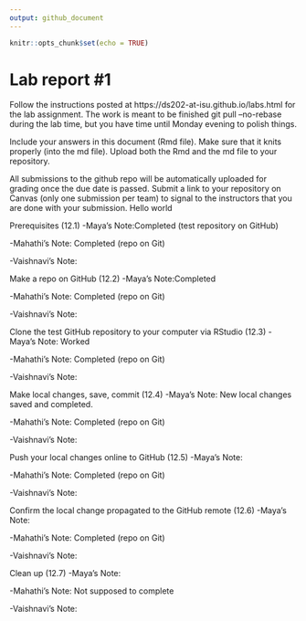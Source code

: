 ```yaml
---
output: github_document
---
```


<!-- README.md is generated from README.Rmd. Please edit the README.Rmd file -->


```r
knitr::opts_chunk$set(echo = TRUE)
```

# Lab report #1

Follow the instructions posted at https://ds202-at-isu.github.io/labs.html for the lab assignment. The work is meant to be finished git pull --no-rebase
during the lab time, but you have time until Monday evening to polish things.

Include your answers in this document (Rmd file). Make sure that it knits properly (into the md file). Upload both the Rmd and the md file to your repository.  

All submissions to the github repo will be automatically uploaded for grading once the due date is passed.
Submit a link to your repository on Canvas (only one submission per team) to signal to the instructors that you are done with your submission.
Hello world

Prerequisites (12.1)
-Maya's Note:Completed (test repository on GitHub)

-Mahathi's Note: Completed (repo on Git)

-Vaishnavi's Note:

Make a repo on GitHub (12.2)
-Maya's Note:Completed 

-Mahathi's Note: Completed (repo on Git)

-Vaishnavi's Note:


Clone the test GitHub repository to your computer via RStudio (12.3)
-Maya's Note: Worked

-Mahathi's Note: Completed (repo on Git)

-Vaishnavi's Note:


Make local changes, save, commit (12.4)
-Maya's Note: New local changes saved and completed.

-Mahathi's Note: Completed (repo on Git)

-Vaishnavi's Note:


Push your local changes online to GitHub (12.5)
-Maya's Note:
 
-Mahathi's Note: Completed (repo on Git)

-Vaishnavi's Note:


Confirm the local change propagated to the GitHub remote (12.6)
-Maya's Note:

-Mahathi's Note: Completed (repo on Git)

-Vaishnavi's Note:


Clean up (12.7)
-Maya's Note:

-Mahathi's Note: Not supposed to complete

-Vaishnavi's Note:



